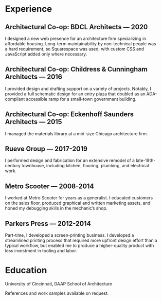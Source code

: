
<Layout>

# Experience

## Architectural Co-op: BDCL Architects — 2020

I designed a new web presence for an architecture firm specializing in affordable housing. Long-term maintainability by non-technical people was a hard requirement, so Squarespace was used, with custom CSS and JavaScript added only where necessary.

## Architectural Co-op: Childress & Cunningham Architects — 2016

I provided design and drafting support on a variety of projects. Notably, I provided a full schematic design for an entry plaza that doubled as an ADA-compliant accessible ramp for a small-town government building.

## Architectural Co-op: Eckenhoff Saunders Architects — 2015

I managed the materials library at a mid-size Chicago architecture firm.

## Rueve Group — 2017-2019

I performed design and fabrication for an extensive remodel of a late-19th-century townhouse, including kitchen, flooring, plumbing, and electrical work.

## Metro Scooter — 2008-2014

I worked at Metro Scooter for years as a generalist. I educated customers on the sales floor, produced graphical and written marketing assets, and honed my debugging skills in the mechanic’s shop.

## Parkers Press — 2012-2014

Part-time, I developed a screen-printing business. I developed a streamlined printing process that required more upfront design effort than a typical workflow, but enabled me to produce a higher-quality product with less investment in tooling and labor.

# Education

University of Cincinnati, DAAP School of Architecture

References and work samples available on request.

</Layout>
